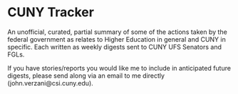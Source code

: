# CUNY Tracker

An unofficial, curated, partial summary of some of the actions taken by the federal government as relates to Higher Education in general and CUNY in specific. Each written as weekly digests sent to CUNY UFS Senators and FGLs.


If you have stories/reports you would like me to include in anticipated future digests, please send along via an email to me directly (john.verzani@csi.cuny.edu).
